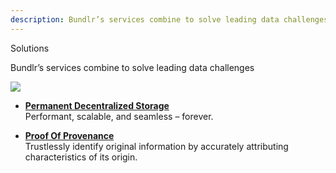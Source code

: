 ```yaml
---
description: Bundlr’s services combine to solve leading data challenges
---
```



<div className="py-20">
<Heading level={1}  className="mb-4">Solutions</Heading>

<p>Bundlr’s services combine to solve leading data challenges</p>

</div>

<img
	src="https://bundlr.network/new/assets/home/data-donuts.webp"
	className="absolute mt-20 top-10 hidden xl:flex right-10 w-[300px]"
/>

-   [**Permanent Decentralized Storage**](/overview/solutions/permanent-storage)<br/>
    Performant, scalable, and seamless – forever.

-   [**Proof Of Provenance**](/overview/solutions/proof-of-provenance) <br />
    Trustlessly identify original information by accurately attributing characteristics of its origin.
